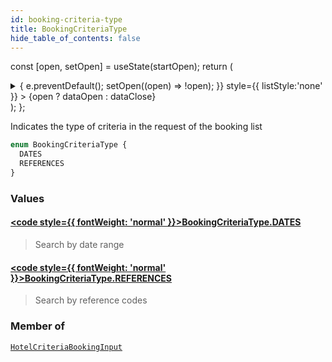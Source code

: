 ```yaml
---
id: booking-criteria-type
title: BookingCriteriaType
hide_table_of_contents: false
---
```






const [open, setOpen] = useState(startOpen);
return (
<details {...(open ? { open: true } : {})} className="details" style={{ border:'none', boxShadow:'none', background:'var(--ifm-background-color)' }}>
<summary
onClick={(e) => {
e.preventDefault();
setOpen((open) => !open);
}}
style={{ listStyle:'none' }} >
{open ? dataOpen : dataClose}
</summary>
{open && children}
</details>
);
};

Indicates the type of criteria in the request of the booking list

```graphql
enum BookingCriteriaType {
  DATES
  REFERENCES
}
```

### Values

#### [<code style={{ fontWeight: 'normal' }}>BookingCriteriaType.<b>DATES</b></code>](#)

> Search by date range

#### [<code style={{ fontWeight: 'normal' }}>BookingCriteriaType.<b>REFERENCES</b></code>](#)

> Search by reference codes

### Member of

[`HotelCriteriaBookingInput`](/api/inputs/hotel-criteria-booking-input) <Badge class="badge badge--secondary" text="input"/>

